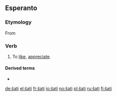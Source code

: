 ==Esperanto==

===Etymology===
From {{etyl|de|eo}} {{term|schätzen|lang=de}}

===Verb===
{{eo-verb|ŝat}}

# To [[like]], [[appreciate]].

====Derived terms====
* {{l|eo|ŝategi}}

{{eo BRO|5}}

[[de:ŝati]]
[[el:ŝati]]
[[fr:ŝati]]
[[io:ŝati]]
[[no:ŝati]]
[[pl:ŝati]]
[[ru:ŝati]]
[[fi:ŝati]]